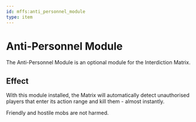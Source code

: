 ```yaml
---
id: mffs:anti_personnel_module
type: item
---
```


# Anti-Personnel Module

The Anti-Personnel Module is an optional module for the Interdiction Matrix.

<PrefabObtaining />

## Effect

With this module installed, the Matrix will automatically detect unauthorised players that enter its action range and
kill them - almost instantly.

Friendly and hostile mobs are not harmed.

<PrefabUsage />